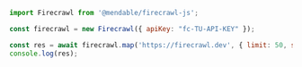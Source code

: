 ```js Node.js
import Firecrawl from '@mendable/firecrawl-js';

const firecrawl = new Firecrawl({ apiKey: "fc-TU-API-KEY" });

const res = await firecrawl.map('https://firecrawl.dev', { limit: 50, sitemap: 'include' });
console.log(res);
```
